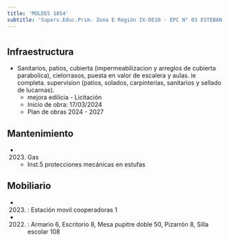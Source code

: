 ```yaml
---
title: 'MOLDES 1854'
subtitle: 'Superv.Educ.Prim. Zona E Región IX-DE10 - EPC N° 03 ESTEBAN ECHEVERRIA'
---
```


#
## Infraestructura

* Sanitarios, patios, cubierta (impermeabilizacion y arreglos de cubierta parabolica), cielorrasos, puesta en valor de escalera y aulas. ie completa. supervision (patios, solados, carpinterias, sanitarios y sellado de lucarnas). 
    + mejora edilicia - Licitación 
    + Inicio de obra: 17/03/2024 
    + Plan de obras 2024 - 2027 






## Mantenimiento

*  (2023) Gas 
    + Inst.5 protecciones mecánicas en estufas





## Mobiliario

*  (2023) : Estación movil cooperadoras 1 

*  (2022) : Armario 6, Escritorio 8, Mesa pupitre doble 50, Pizarrón 8, Silla escolar 108 



